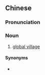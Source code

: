 ==Chinese==
{{zh-forms|type=21}}

===Pronunciation===
{{zh-pron
|m=dìqiúcūn,er=2
|c=dei4 kau4 cyun1
|cat=n
}}

===Noun===
{{zh-noun}}

# [[global village]]

====Synonyms====
* {{zh-l|世界村}}